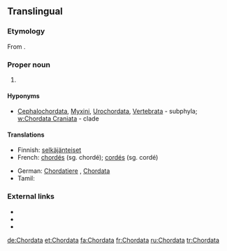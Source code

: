 ==Translingual==

===Etymology===
From {{etyl|la|mul}} {{term|chorda||cord, string|lang=la}}.

===Proper noun===
{{taxoninfl}}

# {{taxon|phylum|superphylum|Deuterostomia|[[animal]]s having a [[notochord]] at some [[stage]] of their [[development]]}}

====Hyponyms====
* {{sense|phylum}} [[Cephalochordata]], [[Myxini]], [[Urochordata]], [[Vertebrata]]&nbsp;- subphyla; [[w:Chordata Craniata]]&nbsp;- clade

====Translations====
{{trans-top|a taxonomic phylum, within superphylum Deuterostomia}}
* Finnish: [[selkäjänteiset]]
* French: [[chordés]] {{m-p}}  (sg. chordé); [[cordés]] {{m-p}}  (sg. cordé)
{{trans-mid}}
* German: [[Chordatiere]] {{f-p}}, [[Chordata]] {{n-p}}
* Tamil: {{t|ta|முதுகுநாணிகள்|tr=mutukunaanikal|sc=Taml}}
{{trans-bottom}}

===External links===
* {{pedia}}
* {{specieslite}}
* {{commonslite|Category:Chordata}}
[[de:Chordata]]
[[et:Chordata]]
[[fa:Chordata]]
[[fr:Chordata]]
[[ru:Chordata]]
[[tr:Chordata]]